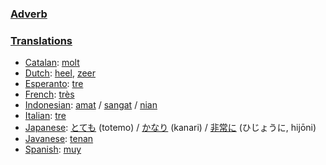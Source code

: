 ===[[Adverb]]===


===[[Translation]]s===
*[[Catalan]]: [[molt]]
*[[Dutch]]: [[heel]], [[zeer]]
*[[Esperanto]]: [[tre]]
*[[French]]: [[très]]
*[[Indonesian]]: [[amat]] / [[sangat]] / [[nian]]
*[[Italian]]: [[tre]]
*[[Japanese]]: [[とても]] (totemo) / [[かなり]] (kanari) / [[非常に]] (ひじょうに, hijōni)
*[[Javanese]]: [[tenan]]
*[[Spanish]]: [[muy]]